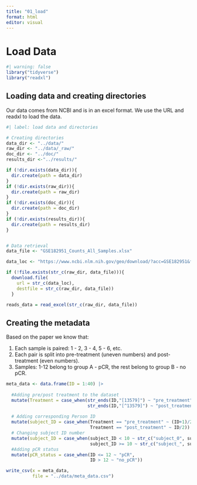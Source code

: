 ```yaml
---
title: "01_load"
format: html
editor: visual
---
```


# Load Data

```r
#| warning: false
library("tidyverse")
library("readxl")
```

## Loading data and creating directories

Our data comes from NCBI and is in an excel format. We use the URL and readxl to load the data.

```r
#| label: load data and directories

# Creating directories
data_dir <- "../data/"
raw_dir <- "../data/_raw/"
doc_dir <- "../doc/"
results_dir <-"../results/"

if (!dir.exists(data_dir)){
  dir.create(path = data_dir)
}
if (!dir.exists(raw_dir)){
  dir.create(path = raw_dir)
}
if (!dir.exists(doc_dir)){
  dir.create(path = doc_dir)
}
if (!dir.exists(results_dir)){
  dir.create(path = results_dir)
}


# Data retrieval
data_file <- "GSE182951_Counts_All_Samples.xlsx"

data_loc <- "https://www.ncbi.nlm.nih.gov/geo/download/?acc=GSE182951&format=file&file=GSE182951%5FCounts%5FAll%5FSamples%2Exlsx"

if (!file.exists(str_c(raw_dir, data_file))){
  download.file(
    url = str_c(data_loc),
    destfile = str_c(raw_dir, data_file))
  }

reads_data = read_excel(str_c(raw_dir, data_file))
```

## Creating the metadata

Based on the paper we know that:

1.  Each sample is paired: 1 - 2, 3 - 4, 5 - 6, etc.
2.  Each pair is split into pre-treatment (uneven numbers) and post-treatment (even numbers).
3.  Samples: 1-12 belong to group A - pCR, the rest belong to group B - no pCR.

```r

meta_data <- data.frame(ID = 1:40) |> 
  
  #Adding pre/post treatment to the dataset
  mutate(Treatment = case_when(str_ends(ID,"[13579]") ~ "pre_treatment",
                               str_ends(ID,"[^13579]") ~ "post_treatment")) |>
  
  # Adding corresponding Person ID
  mutate(subject_ID = case_when(Treatment == "pre_treatment" ~ (ID+1)/2,
                                Treatment == "post_treatment" ~ ID/2)) |> 
  # Changing subject ID number
  mutate(subject_ID = case_when(subject_ID < 10 ~ str_c("subject_0", subject_ID),
                                subject_ID >= 10 ~ str_c("subject_", subject_ID))) |> 
  #Adding pCR status
  mutate(pCR_status = case_when(ID <= 12 ~ "pCR",
                                ID > 12 ~ "no_pCR"))

write_csv(x = meta_data,
          file = "../data/meta_data.csv")

```
